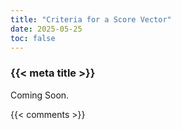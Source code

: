```yaml
---
title: "Criteria for a Score Vector"
date: 2025-05-25
toc: false
---
```


### {{< meta title >}}

Coming Soon.



{{< comments >}}